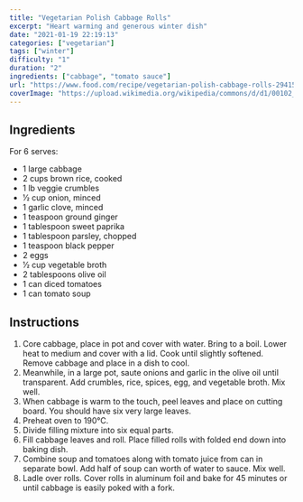 ```yaml
---
title: "Vegetarian Polish Cabbage Rolls"
excerpt: "Heart warming and generous winter dish"
date: "2021-01-19 22:19:13"
categories: ["vegetarian"]
tags: ["winter"]
difficulty: "1"
duration: "2"
ingredients: ["cabbage", "tomato sauce"]
url: "https://www.food.com/recipe/vegetarian-polish-cabbage-rolls-294152"
coverImage: "https://upload.wikimedia.org/wikipedia/commons/d/d1/00102_Kohlroulade_mit_Tomaten-Reis-F%C3%BCllung._Vorkarpatische_K%C3%BCchenspezialit%C3%A4ten%2C_Sanok.jpg"
---
```


## Ingredients

For 6 serves:

- 1 large cabbage
- 2 cups brown rice, cooked
- 1 lb veggie crumbles
- 1⁄2 cup onion, minced
- 1 garlic clove, minced
- 1 teaspoon ground ginger
- 1 tablespoon sweet paprika
- 1 tablespoon parsley, chopped
- 1 teaspoon black pepper
- 2 eggs
- 1⁄2 cup vegetable broth
- 2 tablespoons olive oil
- 1 can diced tomatoes
- 1 can tomato soup

## Instructions

1. Core cabbage, place in pot and cover with water. Bring to a boil. Lower heat to medium and cover with a lid. Cook until slightly softened. Remove cabbage and place in a dish to cool.
2. Meanwhile, in a large pot, saute onions and garlic in the olive oil until transparent. Add crumbles, rice, spices, egg, and vegetable broth. Mix well.
3. When cabbage is warm to the touch, peel leaves and place on cutting board. You should have six very large leaves.
4. Preheat oven to 190°C.
5. Divide filling mixture into six equal parts.
6. Fill cabbage leaves and roll. Place filled rolls with folded end down into baking dish.
7. Combine soup and tomatoes along with tomato juice from can in separate bowl. Add half of soup can worth of water to sauce. Mix well.
8. Ladle over rolls. Cover rolls in aluminum foil and bake for 45 minutes or until cabbage is easily poked with a fork.
